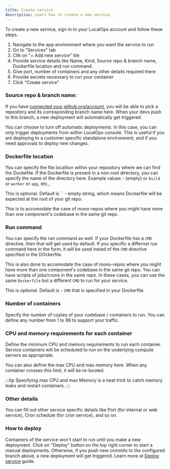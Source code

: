 ```yaml
---
title: Create service
description: Learn how to create a new service
---
```


To create a new service, sign in to your LocalOps account and follow these steps.

1. Navigate to the app environment where you want the service to run
2. Go to "Services" tab
3. Clik on "+ Add new service" tile
4. Provide service details like Name, Kind, Source repo & branch name, Dockerfile location and run command.
5. Give port, number of containers and any other details required there
6. Provide secrets necessary to run your container
7. Click "Create service"

### Source repo & branch name:

If you have [connected your github org/account](/accounts/connect-github), you will be able to pick a repository and its
corresponding branch name here. When your devs push to this branch, a new deployment will automatically get triggered.

<Tip>
  You can choose to turn off automatic deployments. In this case, you can only trigger deployments from within LocalOps
  console. This is useful if you are deploying to a customer specific standalone environment, and if you need approvals
  to deploy new changes.
</Tip>

### Dockerfile location

You can specify the file localtion within your repository where we can find the Dockefile. If the Dockerfile is present
in a non-root directory, you can specify the name of the directory here. Example values - (empty) or `build` or `worker`
or `app`, etc.,

This is optional. Default is `` - empty string, which means Dockerfile will be expected at the root of your git repo.

This is to accomodate the case of mono-repos where you might have more than one component's codebase in the same git
repo.

### Run command

You can specify the run command as well. If your Dockerfile has a `CMD` directive, then that will get used by default.
If you specific a differnet run command here in the form, it will be used instad of the `CMD` directive specified in the
DOckerfile.

This is also done to accomodate the case of mono-repos where you might have more than one component's codebase in the
same git repo. You can have scripts of jobs/crons in the same repo. In these cases, you can use the same `Dockerfile`
but a different `CMD` to run for your service.

This is optional. Default is - `CMD` that is specified in your Dockerfile.

### Number of containers

Specify the number of copies of your codebase / containers to run. You can define any number from 1 to 99 to support
your traffic.

### CPU and memory requirements for each container

Define the minimum CPU and memory requirements to run each container. Service containers will be scheduled to run on the
underlying compute servers as appropriate.

You can also define the max CPU and max memory here. When any container crosses this limit, it will be re-booted.

:::tip Specifying max CPU and max Memory is a neat trick to catch memory leaks and restart containers. :::

### Other details

You can fill out other service specific details like Port (for internal or web service), Cron schedule (for cron
service), and so on.

### How to deploy

Containers of the service won't start to run until you make a new deployment. Click on "Deploy" button on the top right
corner to start a manual deployments. Otherwise, if you push new commits to the configured branch above, a new
deployment will get triggered. Learn more at [Deploy service](services/deploy.md) guide.
